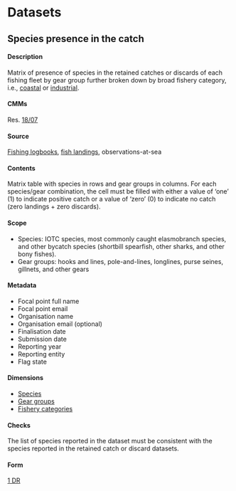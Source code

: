# Datasets {#DatasetSection}

## Species presence in the catch {#DR}

#### Description

Matrix of presence of species in the retained catches or discards of each fishing fleet by gear group further broken down by broad fishery category, i.e., [coastal](#iotccoastalfishery) or [industrial](#iotcindustrialfishery).

#### CMMs

Res. [18/07](https://www.iotc.org/cmm/resolution-1807-measures-applicable-case-non-fulfilment-reporting-obligations-iotc)

#### Source

[Fishing logbooks](#fishinglogbook), [fish landings](#landings), observations-at-sea

#### Contents

Matrix table with species in rows and gear groups in columns. For each species/gear combination, the cell must be filled with either a value of 'one' (1) to indicate positive catch or a value of 'zero' (0) to indicate no catch (zero landings + zero discards).

#### Scope

- Species: IOTC species, most commonly caught elasmobranch species, and other bycatch species (shortbill spearfish, other sharks, and other bony fishes).
- Gear groups: hooks and lines, pole-and-lines, longlines, purse seines, gillnets, and other gears

#### Metadata

- Focal point full name
- Focal point email
- Organisation name
- Organisation email (optional)
- Finalisation date
- Submission date
- Reporting year
- Reporting entity
- Flag state

#### Dimensions

- [Species](../domain/biological/#allSpecies)
- [Gear groups](../domain/fisheries/#gearGroups)
- [Fishery categories](../domain/fisheries/#fisheryCategories)

#### Checks

The list of species reported in the dataset must be consistent with the species reported in the retained catch or discard datasets.

#### Form

[1 DR](../forms/#Form_1DR)

\pagebreak

